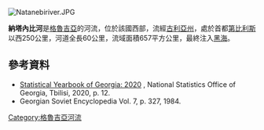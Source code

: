 [[Image:Natanebiriver.JPG|right]]
{{coord|41.9140|N|41.7670|E|display=title}}

'''納塔內比河'''是[[格魯吉亞|格魯吉亞]]的河流，位於該國西部，流經[[古利亞州|古利亞州]]，處於首都[[第比利斯|第比利斯]]以西250公里，河道全長60公里，流域面積657平方公里，最終注入[[黑海|黑海]]。

==參考資料==
* [https://www.geostat.ge/media/35685/Yearbook_2020.pdf Statistical Yearbook of Georgia: 2020] {{Wayback|url=https://www.geostat.ge/media/35685/Yearbook_2020.pdf |date=20210413094204 }}, National Statistics Office of Georgia, Tbilisi, 2020, p. 12.
* Georgian Soviet Encyclopedia Vol. 7, p. 327, 1984.

{{Georgia-geo-stub}}
[[Category:格魯吉亞河流|Category:格魯吉亞河流]]
